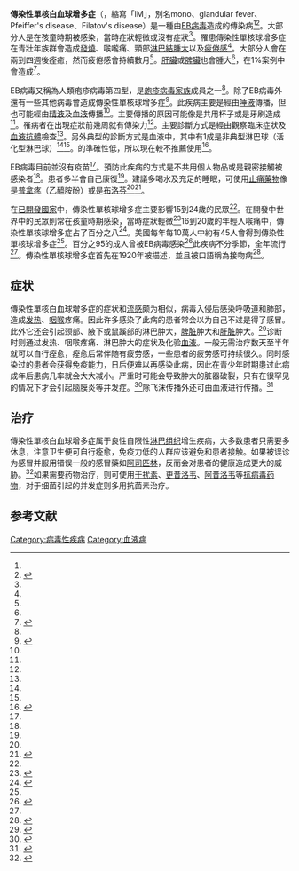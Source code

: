 {{medical}}
{{Infobox disease
 | Name           = EBV 传染性单核白血球增多症
 | Image          = Infectious Mononucleosis.jpg
 | Caption        = 感染了传染性单核白血球增多症后的血液样本
 | DiseasesDB     = 4387
 | ICD10          = {{ICD10|B|27|0|b|25}}
 | ICD9           = {{ICD9|075}}
 | ICDO           = 
 | OMIM           = 
 | MedlinePlus    = 000591
 | eMedicineSubj  = emerg
 | eMedicineTopic = 319
 | eMedicine_mult = {{eMedicine2|med|1499}} {{eMedicine2|ped|705}}
 | MeshID         = D007244
}}
<!-- 定義及症狀 -->
'''傳染性單核白血球增多症'''（{{lang-en|Infectious mononucleosis}}，縮寫「IM」，別名mono、glandular fever、Pfeiffer's disease、Filatov's disease）是一種由[[人類疱疹病毒第四型|EB病毒]]造成的傳染病<ref name=CDC2014Mono/><ref name=CDC2014Eb>{{cite web |url= https://www.cdc.gov/epstein-barr/about-ebv.html |title= About Epstein-Barr Virus (EBV) |date= January 7, 2014 |work= CDC |accessdate= Aug 10, 2016 |deadurl= no |archiveurl= https://web.archive.org/web/20160808045418/http://www.cdc.gov/epstein-barr/about-ebv.html |archivedate= 2016-08-08 |df=  }}</ref>。大部分人是在孩童時期被感染，當時症狀輕微或沒有症狀<ref name=CDC2014Eb/>。罹患傳染性單核球增多症在青壯年族群會造成[[發燒|發燒]]、喉嚨痛、頸部[[淋巴結腫大|淋巴結腫大]]以及[[疲勞|疲倦感]]<ref name=CDC2014Eb/>。大部分人會在兩到四週後痊癒，然而疲倦感會持續數月<ref name=CDC2014Eb/>。[[肝臟|肝臟]]或[[脾臟|脾臟]]也會腫大<ref name=CDC2014Mono/>，在1%案例中會造成{{le|脾臟受傷|Splenic injury|脾臟破裂}}<ref>{{cite book|last1=Handin|first1=Robert I.|last2=Lux|first2=Samuel E.|last3=Stossel|first3=Thomas P.|title=Blood: Principles and Practice of Hematology|date=2003|publisher=Lippincott Williams & Wilkins|isbn=9780781719933|page=641|url=https://books.google.com/books?id=H85dwxYTKLwC&pg=PA641|language=en|deadurl=no|archiveurl=https://web.archive.org/web/20201212112808/https://books.google.com/books?id=H85dwxYTKLwC&pg=PA641|archivedate=2020-12-12|df=|access-date=2018-06-04}}</ref>。

<!-- 病因及診斷 -->
EB病毒又稱為人類疱疹病毒第四型，是[[疱疹病毒科|皰疹病毒家族]]成員之一<ref name=CDC2014Mono/>。除了EB病毒外還有一些其他病毒會造成傳染性單核球增多症<ref name=CDC2014Mono>{{cite web|title=About Infectious Mononucleosis|url=https://www.cdc.gov/epstein-barr/about-mono.html|website=CDC|accessdate=10 August 2016|date=January 7, 2014|deadurl=no|archiveurl=https://web.archive.org/web/20160808052404/http://www.cdc.gov/epstein-barr/about-mono.html|archivedate=2016-08-08|df=}}</ref>。此疾病主要是經由[[唾液|唾液]]傳播，但也可能經由[[精液|精液]]及[[血液|血液]]傳播<ref name=CDC2014Eb/>。主要傳播的原因可能像是共用杯子或是牙刷造成<ref name=CDC2014Eb/>。罹病者在出現症狀前幾周就有傳染力<ref name=CDC2014Eb/>。主要診斷方式是經由觀察臨床症狀及[[抗體|血液抗體]]檢查<ref name=CDC2014Mono/>。另外典型的診斷方式是血液中{{le|淋巴細胞增多|Lymphocytosis|淋巴球的增加}}，其中有1成是非典型淋巴球（活化型淋巴球）<ref name=CDC2014Mono/><ref name=JAMA2016/>。{{le|嗜異性抗體測試|Heterophile antibody test}}的準確性低，所以現在較不推薦使用<ref name=CDC2014Diag>{{cite web|title=Epstein-Barr Virus and Infectious Mononucleosis Laboratory Testing|url=https://www.cdc.gov/epstein-barr/laboratory-testing.html|website=CDC|accessdate=10 August 2016|date=January 7, 2014|deadurl=no|archiveurl=https://web.archive.org/web/20160807092043/http://www.cdc.gov/epstein-barr/laboratory-testing.html|archivedate=2016-08-07|df=}}</ref>。

<!-- 預防及治療 -->
EB病毒目前並沒有疫苗<ref name=CDC2014Eb/>。預防此疾病的方式是不共用個人物品或是親密接觸被感染者<ref name=CDC2014Eb/>。患者多半會自己康復<ref name=CDC2014Eb/>。建議多喝水及充足的睡眠，可使用[[止痛藥物|止痛藥物]]像是[[普拿疼|普拿疼]]（乙醯胺酚）或是[[布洛芬|布洛芬]]<ref name=CDC2014Eb/><ref name=Eb2016>{{cite journal|last1=Ebell|first1=MH|title=JAMA PATIENT PAGE. Infectious Mononucleosis.|journal=JAMA|date=12 April 2016|volume=315|issue=14|pages=1532|pmid=27115282|doi=10.1001/jama.2016.2474}}</ref>。

<!-- 流行病學及歷史 -->
在[[已開發國家|已開發國家]]中，傳染性單核球增多症主要影響15到24歲的民眾<ref name=JAMA2016/>。在開發中世界中的民眾則常在孩童時期感染，當時症狀輕微<ref>{{cite book|last1=Marx|first1=John|last2=Walls|first2=Ron|last3=Hockberger|first3=Robert|title=Rosen's Emergency Medicine - Concepts and Clinical Practice|date=2013|publisher=Elsevier Health Sciences|isbn=1455749877|page=1731|edition=8|url=https://books.google.com/books?id=uggC0i_jXAsC&pg=PA1731|language=en|deadurl=no|archiveurl=https://web.archive.org/web/20201212112831/https://books.google.com/books?id=uggC0i_jXAsC&pg=PA1731|archivedate=2020-12-12|df=|access-date=2018-06-04}}</ref>16到20歲的年輕人喉痛中，傳染性單核球增多症占了百分之八<ref name=JAMA2016>{{cite journal|last1=Ebell|first1=MH|last2=Call|first2=M|last3=Shinholser|first3=J|last4=Gardner|first4=J|title=Does This Patient Have Infectious Mononucleosis?: The Rational Clinical Examination Systematic Review.|journal=JAMA|date=12 April 2016|volume=315|issue=14|pages=1502–9|pmid=27115266|doi=10.1001/jama.2016.2111}}</ref>。美國每年每10萬人中約有45人會得到傳染性單核球增多症<ref name=Ty2016/>。百分之95的成人曾被EB病毒感染<ref name=Ty2016>{{cite book|last1=Tyring|first1=Stephen|last2=Moore|first2=Angela Yen|last3=Lupi|first3=Omar|title=Mucocutaneous Manifestations of Viral Diseases: An Illustrated Guide to Diagnosis and Management|date=2016|publisher=CRC Press|isbn=9781420073133|page=123|edition=2|url=https://books.google.com/books?id=uAjLBQAAQBAJ&pg=PA123|language=en|deadurl=no|archiveurl=https://web.archive.org/web/20201212112827/https://books.google.com/books?id=uAjLBQAAQBAJ&pg=PA123|archivedate=2020-12-12|df=|access-date=2018-06-04}}</ref>此疾病不分季節，全年流行<ref name=JAMA2016/>。傳染性單核球增多症首先在1920年被描述，並且被口語稱為接吻病<ref name=Smart1998>{{cite book|last1=Smart|first1=Paul|title=Everything You Need to Know about Mononucleosis|date=1998|publisher=The Rosen Publishing Group|isbn=9780823925506|page=11|url=https://books.google.com/books?id=FgowlGfPVh0C&pg=PA11|language=en}}</ref>。

== 症状 ==
傳染性單核白血球增多症的症状和[[流感|流感]]颇为相似，病毒入侵后感染呼吸道和肺部，造成[[发热|发热]]、[[咽喉|咽喉]]疼痛。因此许多感染了此病的患者常会以为自己不过是得了感冒。此外它还会引起颈部、腋下或鼠蹊部的淋巴肿大，[[脾脏|脾脏]]肿大和[[肝脏|肝脏]]肿大。<ref>{{Cite web |url=http://www.biomerieux.com.cn/servlet/srt/bio/china/dynPage?node=Infectious_Mononucleosis_4 |title=传染性单核细胞增多症 |accessdate=2010-04-16 |archive-date=2016-03-04 |archive-url=https://web.archive.org/web/20160304101218/http://www.biomerieux.com.cn/servlet/srt/bio/china/dynPage?node=Infectious_Mononucleosis_4 |dead-url=no }}</ref>诊断时则通过发热、咽喉疼痛、淋巴肿大的症状及化验[[血液|血液]]。一般无需治疗数天至半年就可以自行痊愈，痊愈后常伴随有疲劳感，一些患者的疲劳感可持续很久。同时感染过的患者会获得免疫能力，日后便难以再感染此病，因此在青少年时期患过此病成年后患病几率就会大大减小。严重时可能会导致肿大的脏器破裂，只有在很罕见的情况下才会引起脑膜炎等并发症。<ref>{{Cite web |url=http://www.webmd.com/a-to-z-guides/infectious-mononucleosis-topic-overview |title=Infectious Mononucleosis |accessdate=2010-04-16 |archive-date=2016-08-19 |archive-url=https://web.archive.org/web/20160819012530/http://www.webmd.com/a-to-z-guides/infectious-mononucleosis-topic-overview |dead-url=no }}</ref>除飞沫传播外还可由血液进行传播。<ref>{{Cite web |url=http://www.zgxl.net/sljk/crb/crxdhxbz.htm |title=传染性单核细胞增多症Infectious Mononucleosis |accessdate=2010-04-19 |archive-date=2010-06-12 |archive-url=https://web.archive.org/web/20100612061856/http://zgxl.net/sljk/crb/crxdhxbz.htm |dead-url=no }}</ref>

== 治疗 ==
傳染性單核白血球增多症属于良性自限性[[淋巴组织|淋巴组织]]增生疾病，大多数患者只需要多休息，注意卫生便可自行痊愈，免疫力低的人群应该避免和患者接触。如果被误诊为感冒并服用错误一般的感冒藥如[[阿司匹林|阿司匹林]]，反而会对患者的健康造成更大的威胁。<ref>{{Cite web |url=http://wwwu.tsgh.ndmctsgh.edu.tw/ped/web2/contents/j_35.html |title=感染性單核白血球增多症 |accessdate=2010-04-16 |archive-date=2017-10-08 |archive-url=https://web.archive.org/web/20171008233246/http://wwwu.tsgh.ndmctsgh.edu.tw/ped/web2/contents/j_35.html |dead-url=yes }}</ref>如果需要药物治疗，则可使用[[干扰素|干扰素]]、[[更昔洛韦|更昔洛韦]]、[[阿昔洛韦|阿昔洛韦]]等[[抗病毒药物|抗病毒药物]]，对于细菌引起的并发症则多用抗菌素治疗。

== 参考文献 ==
<div class="references-small">
<references></references>
</div>

{{Authority control}}
[[Category:病毒性疾病|Category:病毒性疾病]]
[[Category:血液病|Category:血液病]]